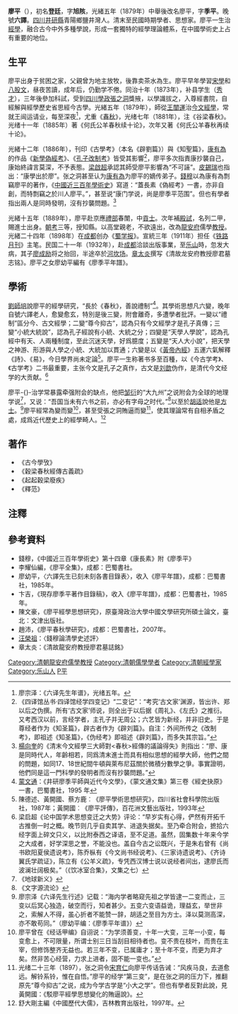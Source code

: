{{明清人物信息框
| 姓名 = 廖平
| 原名 = 廖登廷
| 圖片名稱= 廖平像傳.jpg
| 圖片大小 = 200px
| 圖片說明 =  《[[清代學者象傳|清代學者象傳]]》第二集之廖平像
| 最高職務 = 龍安府儒學教授
| 國家 = 大清
| 爵位 =
| 籍貫 = [[四川省|四川省]][[井研縣|井研縣]]
| 族裔 = 漢族
| 旗籍 = 
| 字號 = 初字旭陔，改季平，晚號六譯
| 諡號 = 
| 出生日期 = 清[[咸丰_(年号)|咸豐]]二年（1852年）
| 出生地點 = [[四川省|四川省]][[井研縣|井研縣]]
| 逝世日期 = 民國二十一年（1932年）
| 逝世地點 = {{ROC|四川省}}[[乐山县_(清朝)|樂山縣]]
| 墓葬 = 
| 配偶 =
| 親屬 = 
| 出身 = 
*光緒十六年庚寅恩科進士出身
| 經歷 = 
| 著作 =
*《今古学考》
*《古学考》
}}
'''廖平'''（{{bd|1852年||1932年|catIdx=L廖}}），初名'''登廷'''，字'''旭陔'''，光緒五年（1879年）中舉後改名廖平，字'''季平'''。晚號'''六譯'''。[[四川|四川]][[井研縣|井研縣]]青陽鄉鹽井灣人。清末至民國時期學者、思想家。廖平一生治[[經學|經學]]，融合古今中外多種學說，形成一套獨特的經學理論體系，在中國學術史上占有重要的地位。

==生平==
廖平出身于贫困之家，父親曾为地主放牧，後靠卖茶水為生。廖平早年學習[[宋學|宋學]]和[[八股文|八股文]]，昼夜苦讀，成年后，仍勤学不倦。同治十年（1873年），补县学生（[[秀才|秀才]]），三年後參加科試，受到[[四川學政|四川學政]][[張之洞|張之洞]]獎掖，以學識拔之，入尊經書院，自經解與經學歷史省思經今古學。光緒五年（1879年），師從[[王闓運|王闓運]]治[[今文經學|今文經學]]，常就王闿运请业，每至深夜<ref>廖宗泽：《六译先生年谱》，光绪五年。</ref>，尤重《[[春秋|春秋]]》，光绪七年（1881年），注《谷梁春秋》。光绪十一年（1885年）著《何氏公羊春秋续十论》，次年又著《何氏公羊春秋再续十论》。

光緒十二年（1886年），刊印《古學考》（本名《辟劉篇》）與《知聖篇》，[[康有為|康有為]]的作品《[[新學偽經考|新學偽經考]]》、《[[孔子改制考|孔子改制考]]》皆受其影響<ref>《四译馆丛书·四译馆经学四变记》“二变记”：“考究‘古文家’渊源，皆出许、郑以后之伪撰。所有‘古文家’师说，则全出于以后据《周礼》、《左氏》之推衍。又考西汉以前，言经学者，主孔子并无周公；六艺皆为新经，并非旧史。于是尊经者作为《知圣篇》，辟古者作为《辟刘篇》。自注：外间所传之《改制考》，即祖述《知圣篇》，《伪经考》即祖述《辟刘篇》，而多失其宗旨。”</ref>，廖平多次指責康抄襲自己，康始終諱言莫深，不予表態。[[梁啟超|梁啟超]]承認其師受廖平影響為“不可誣”。[[皮錫瑞|皮錫瑞]]也指出：“康學出於廖”。张之洞甚至认为[[康有為|康有為]]为廖平的嫡传弟子。[[錢穆|錢穆]]以為康有為剽竊廖平的著作，《[[中國近三百年學術史_(錢穆)|中國近三百年學術史]]》寫道：“蓋長素《偽經考》一書，亦非自創，而特剽竊之於川人廖平。”，甚至说“康门学说，尚是廖季平范围”。但也有學者指出兩人是同時發明，沒有抄襲問題。<ref>[[楊向奎|楊向奎]]的《清末今文經學三大師對<春秋>經傳的議論得失》則指出：“廖、康是同時代人，年齡相若，同爲清末進士而具有相似思想的經學大師，他們之間的問題，如同17、18世紀間牛頓與萊布尼茲關於微積分數學之爭。事實證明，他們同是這一門科學的發明者而沒有抄襲問題。”</ref>

光緒十五年（1889年），廖平赴京應[[禮部|禮部]]春闈，中[[貢士|貢士]]。次年補[[殿試|殿試]]，名列二甲，賜進士出身。[[朝考|朝考]]三等，授知縣。以高堂親老，不欲遠出，改為[[龍安府|龍安府]]儒學[[教授|教授]]。光緒二十四年（1898年）在[[成都|成都]]创办《[[蜀学报|蜀学报]]》。宣統三年（1911年）担任《[[铁路月刊|铁路月刊]]》主笔。民国二十一年（1932年），赴[[成都|成都]]洽談出版事業，至[[乐山县_(清朝)|乐山]]時，忽发大病，其子[[廖成励|廖成励]]将之抬回，半途卒於[[河坎场|河坎场]]。[[章太炎|章太炎]]撰写《清故龙安府教授廖君墓志铭》。廖平之女廖幼平編有《廖季平年譜》。

==學術==
[[劉師培|劉師培]]說廖平的經學研究，“長於《春秋》，善說禮制”<ref>[[蒙文通|蒙文通]]：《井研廖季平師與近代今文學》，《蒙文通文集》第三卷《經史抉原》一書，巴蜀書社，1995 年</ref>。其學術思想凡六變，晚年自號六譯老人，愈變愈玄，特別是後三變，附會離奇，多遭學者批評。一變以“禮制”區分今、古文經學；二變“尊今抑古”，認為只有今文經學才是孔子真傳；三變“小統大統說”，認為孔子經說有小統、大統之分；四變是“天學人學說”，認為孔經中有天、人兩種制度，至此沉迷天學，好爲臆度；五變是“天人大小說”，把天學之神游、形游與人學之小統、大統加以貫通；六變是以《[[黃帝內經|黃帝內經]]》五運六氣解釋《詩》、《易》，今日學界尚未定論<ref>陳德述、黃開國、蔡方鹿︰《廖平學術思想研究》，四川省社會科學院出版社，1987年；黃開國︰《廖平評傳》，百花洲文藝出版社，1993年</ref>。廖平一生称著书多至百種，以《今古学考》、《古学考》二书最重要，主张今文是孔子之真作，古文是[[刘歆|刘歆]]伪作，是清代今文经学的大贡献。<ref>梁启超《论中国学术思想变迁之大势》评论：“早岁实有心得，俨然有开拓千古推倒一时之概。晚节则几乎自卖其学、进退失据矣。至乃牵合附会，摭拾六经字面上碎文只义，以比附泰西之译语，至不足道。虽然，固集数十年来今学之大成者，好学深思之誉，不能没也。盖自今古之讼既兴，于是朱右曾有《尚书欧阳夏侯遗说考》，陈乔枞有《今文尚书经说考》、《三家诗遗说考》、《齐诗翼氏学疏证》，陈立有《公羊义疏》，专凭西汉博士说以说经者间出，逮廖氏而波澜壮阔极矣。”（《饮冰室合集》，文集之七）</ref>

廖平-{}-治学常暴露牵强附会的缺点，他把[[邹衍|邹衍]]的“大九州”之说附会为全球的地理学说<ref>《地球新义》</ref>，又说：“吾国当未有六书之前，亦必有字母之时代。”<ref>《文字源流论》</ref>以至於[[胡适|胡适]]說他是[[方士|方士]]。<ref>廖宗泽《六译先生行述》记载：“海内学者略窥先祖之学皆逮一二变而止，三变以后冥心独造，破空而行，知者甚少。五变六变语益诡，理益玄，举世非之，索解人不得，虽心折者不能赞一辞，胡适之至目为方士。泽以莫测高深，亦不敢苟同。”（廖幼平编：《廖季平年谱》）</ref>廖平經常為變而變<ref>廖平曾在《经话甲编》自诩说：“为学须善变，十年一大变，三年一小变，每变愈上，不可限量，所谓士别三日当刮目相待者也。变不贵在枝叶，而贵在主宰，但修饰整齐无益也。若三年不变，已属庸才；至十年不变，而更为弃才矣。然非苦心经营，力求上进者，固不能一变也。”</ref>，甚至受張之洞賄逼而變<ref>光绪二十三年（1897），张之洞令[[宋育仁|宋育仁]]向廖平传话告诫：“风疾马良，去道愈远。解铃系铃，惟在自悟。”廖平的经学“第三变”，是在张之洞的压力下，推翻原先“尊今抑古”之说，成为今学古学是“小大之学”。但也有學者反對此說，見黃開國：《駁廖平經學思想變化的賄逼說》。</ref>，使其理論常有自相矛盾之處，成爲近代歷史上的經學畸人。<ref>舒大剛主編《中國歷代大儒》，吉林教育出版社，1997年。</ref>

==著作==
*《古今學攷》
*《穀梁春秋經傳古義疏》
*《起起穀梁廢疾》
*《釋范》

==注釋==
{{reflist|2}}

==參考資料==
*錢穆，《中國近三百年學術史》第十四章《康長素》附《廖季平》
*李耀仙編，《廖平全集》，成都：巴蜀書社。
*廖幼平，〈六譯先生已刻未刻各書目錄表〉，收入《廖平年譜》，成都：巴蜀書社，1985年。
*卞吉，《現存廖季平著作目錄稿》，收入《廖平年譜》，成都：巴蜀書社，1985年。
*陳文豪，《廖平經學思想研究》，原臺灣政治大學中國文學研究所碩士論文，臺北：文津出版社。
*趙沛，《廖平春秋學研究》，成都：巴蜀書社，2007年。
*[[汪榮祖|汪榮祖]]：〈錢穆論清學史述評〉
*章太炎：《清故龍安府教授廖君墓誌銘》

{{Wikisource author}}
{{光緒十六年庚寅恩科殿試金榜}}
{{規範控制}}
{{DEFAULTSORT:Liao廖}}
[[Category:清朝龍安府儒學教授|Category:清朝龍安府儒學教授]]
[[Category:清朝儒學學者|Category:清朝儒學學者]]
[[Category:清朝經學家|Category:清朝經學家]]
[[Category:乐山人|Category:乐山人]]
[[Category:廖姓|P平]]